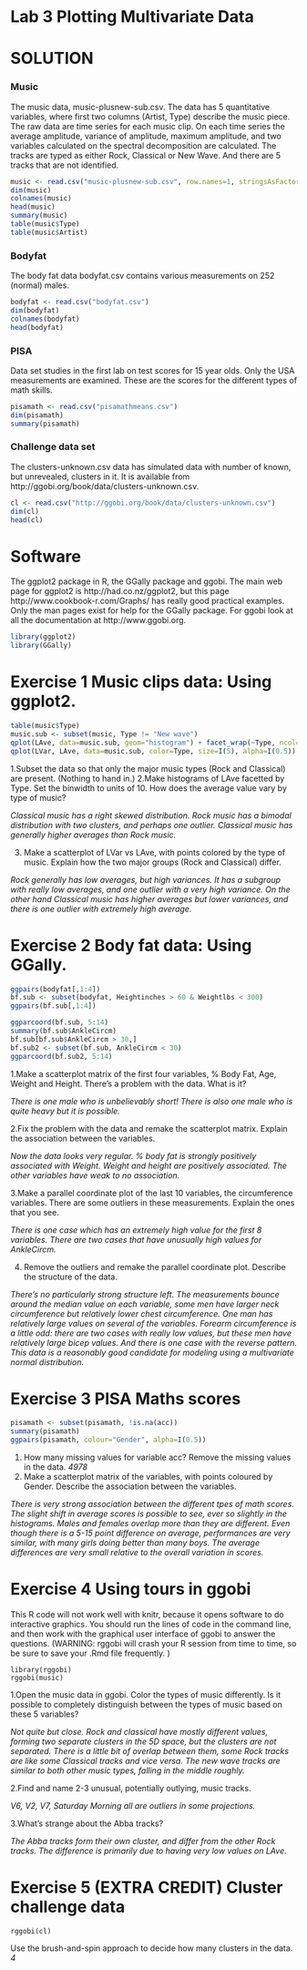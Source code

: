 Lab 3 Plotting Multivariate Data
========================================================

# SOLUTION

### Music

The music data, music-plusnew-sub.csv. The data has 5 quantitative variables, where first two columns (Artist, Type)
describe the music piece. The raw data are time series for each music clip. On each time series the average amplitude, variance of amplitude, maximum amplitude, and two variables calculated on the spectral decomposition are calculated. The tracks are
typed as either Rock, Classical or New Wave. And there are 5 tracks that are not identified.

```r
music <- read.csv("music-plusnew-sub.csv", row.names=1, stringsAsFactors=FALSE)
dim(music)
colnames(music)
head(music)
summary(music)
table(music$Type)
table(music$Artist)
```

### Bodyfat

The body fat data bodyfat.csv contains various measurements on 252 (normal) males.

```r
bodyfat <- read.csv("bodyfat.csv")
dim(bodyfat)
colnames(bodyfat)
head(bodyfat)
```

### PISA

Data set studies in the first lab on test scores for 15 year olds. Only the USA measurements are examined. These are the scores for the different types of math skills. 

```r
pisamath <- read.csv("pisamathmeans.csv")
dim(pisamath)
summary(pisamath)
```

### Challenge data set

The clusters-unknown.csv data has simulated data with number of known, but unrevealed, clusters in it. It is available from  http://ggobi.org/book/data/clusters-unknown.csv.

```r
cl <- read.csv("http://ggobi.org/book/data/clusters-unknown.csv")
dim(cl)
head(cl)
```

# Software

The ggplot2 package in R, the GGally package and ggobi. The main web page for ggplot2 is http://had.co.nz/ggplot2, but this page http://www.cookbook-r.com/Graphs/ has really good practical examples. Only the man pages exist for help for the GGally package. For ggobi look at all the documentation at http://www.ggobi.org.

```r
library(ggplot2)
library(GGally)
```

# Exercise 1 Music clips data: Using ggplot2.

```r
table(music$Type)
music.sub <- subset(music, Type != "New wave")
qplot(LAve, data=music.sub, geom="histogram") + facet_wrap(~Type, ncol=1)
qplot(LVar, LAve, data=music.sub, color=Type, size=I(5), alpha=I(0.5)) + theme(aspect.ratio=1)
```

1.Subset the data so that only the major music types (Rock and Classical) are present. (Nothing to hand in.)
2.Make histograms of LAve facetted by Type. Set the binwidth to units of 10. How does the average value vary by type of music? 

*Classical music has a right skewed distribution. Rock music has a bimodal distribution with two clusters, and perhaps one outlier. Classical music has generally higher averages than Rock music.*

3. Make a scatterplot of LVar vs LAve, with points colored by the
  type of music. Explain how the two major groups (Rock and Classical) differ.

*Rock generally has low averages, but high variances. It has a subgroup with really low averages, and one outlier with a very high variance. On the other hand Classical music has higher averages but lower variances, and there is one outlier with extremely high average.*

# Exercise 2 Body fat data: Using GGally.

```r
ggpairs(bodyfat[,1:4])
bf.sub <- subset(bodyfat, Heightinches > 60 & Weightlbs < 300)
ggpairs(bf.sub[,1:4])
```

```r
ggparcoord(bf.sub, 5:14)
summary(bf.sub$AnkleCircm)
bf.sub[bf.sub$AnkleCircm > 30,]
bf.sub2 <- subset(bf.sub, AnkleCircm < 30)
ggparcoord(bf.sub2, 5:14)
```

1.Make a scatterplot matrix of the first four variables, \% Body Fat, Age, Weight and Height. There's a problem with the data. What is it?

*There is one male who is unbelievably short! There is also one male who is quite heavy but it is possible.*

2.Fix the problem with the data and remake the scatterplot matrix. Explain the association between the variables.

*Now the data looks very regular.  \% body fat is strongly positively associated with Weight. Weight and height are positively associated. The other variables have weak to no association.*

3.Make a parallel coordinate plot of the last 10 variables, the circumference variables. There are some outliers in these measurements. Explain the ones that you see.

*There is one case which has an extremely high value for the first 8 variables. There are two cases that have unusually high values for AnkleCircm.*

4. Remove the outliers and remake the parallel coordinate plot. Describe the structure of the data.

*There's no particularly strong structure left. The measurements bounce around the median value on each variable, some men have larger neck circumference but relatively lower chest circumference. One man has relatively large values on several of the variables. Forearm circumference is a little odd: there are two cases with really low values, but these men have relatively large bicep values. And there is one case with the reverse pattern.  This data is a reasonably good candidate for modeling using a multivariate normal distribution.*

# Exercise 3 PISA Maths scores

```r
pisamath <- subset(pisamath, !is.na(acc))
summary(pisamath)
ggpairs(pisamath, colour="Gender", alpha=I(0.5))
```

1. How many missing values for variable acc? Remove the missing values in the data. *4978*
2. Make a scatterplot matrix of the variables, with points coloured by Gender. Describe the association between the variables.

*There is very strong association between the different tpes of math scores. The slight shift in average scores is possible to see, ever so slightly in the histograms. Males and females overlap more than they are different. Even though there is a 5-15 point difference on average, performances are very similar, with many girls doing better than many boys. The average differences are very small relative to the overall variation in scores.*

# Exercise 4 Using tours in ggobi

This R code will not work well with knitr, because it opens software to do interactive graphics. You should run the lines of code in the command line, and then work with the graphical user interface of ggobi to answer the questions. (WARNING: rggobi will crash your R session from time to time, so be sure to save your .Rmd file frequently. )

```
library(rggobi)
rggobi(music)
```

1.Open the music data in ggobi. Color the types of music differently. Is it possible to completely distinguish between the types of music based on these 5 variables? 

*Not quite but close. Rock and classical have mostly different values, forming two separate clusters in the 5D space, but the clusters are not separated. There is a little bit of overlap between them, some Rock tracks are like some Classical tracks and vice versa. The new wave tracks are similar to both other music types, falling in the middle roughly.*

2.Find and name 2-3 unusual, potentially outlying, music tracks.

*V6, V2, V7, Saturday Morning all are outliers in some projections.*

3.What's strange about the Abba tracks?

*The Abba tracks form their own cluster, and differ from the other Rock tracks. The difference is primarily due to having very low values on LAve.*

# Exercise 5 (EXTRA CREDIT) Cluster challenge data

```
rggobi(cl)
```

Use the brush-and-spin approach to decide how many clusters in the data. *4*


